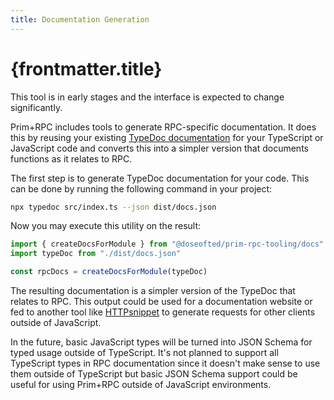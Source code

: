 ```yaml
---
title: Documentation Generation
---
```


# {frontmatter.title}


<Aside type="warning">

This tool is in early stages and the interface is expected to change significantly.

</Aside>

Prim+RPC includes tools to generate RPC-specific documentation. It does this by reusing your existing
[TypeDoc documentation](https://github.com/TypeStrong/typedoc#typedoc) for your TypeScript or JavaScript code and
converts this into a simpler version that documents functions as it relates to RPC.

The first step is to generate TypeDoc documentation for your code. This can be done by running the following command in
your project:

<CodeFile>

```zsh
npx typedoc src/index.ts --json dist/docs.json
```

</CodeFile>

Now you may execute this utility on the result:

<CodeFile>

```typescript
import { createDocsForModule } from "@doseofted/prim-rpc-tooling/docs"
import typeDoc from "./dist/docs.json"

const rpcDocs = createDocsForModule(typeDoc)
```

</CodeFile>

The resulting documentation is a simpler version of the TypeDoc that relates to RPC. This output could be used for a
documentation website or fed to another tool like [HTTPsnippet](https://github.com/Kong/httpsnippet#readme) to generate
requests for other clients outside of JavaScript.

<Aside>

In the future, basic JavaScript types will be turned into JSON Schema for typed usage outside of TypeScript. It's not
planned to support all TypeScript types in RPC documentation since it doesn't make sense to use them outside of
TypeScript but basic JSON Schema support could be useful for using Prim+RPC outside of JavaScript environments.

</Aside>
